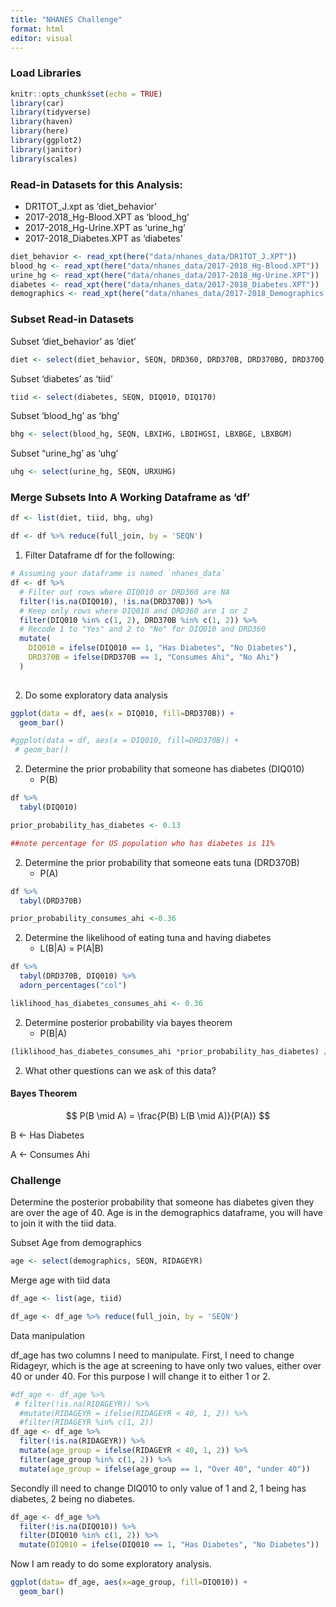 ```yaml
---
title: "NHANES Challenge"
format: html
editor: visual
---
```


### Load Libraries

```r
knitr::opts_chunk$set(echo = TRUE)
library(car)
library(tidyverse)
library(haven)
library(here)
library(ggplot2)
library(janitor)
library(scales)
```

### Read-in Datasets for this Analysis:

-   DR1TOT_J.xpt as 'diet_behavior'
-   2017-2018_Hg-Blood.XPT as 'blood_hg'
-   2017-2018_Hg-Urine.XPT as 'urine_hg'
-   2017-2018_Diabetes.XPT as 'diabetes'

```r
diet_behavior <- read_xpt(here("data/nhanes_data/DR1TOT_J.XPT"))
blood_hg <- read_xpt(here("data/nhanes_data/2017-2018_Hg-Blood.XPT"))
urine_hg <- read_xpt(here("data/nhanes_data/2017-2018_Hg-Urine.XPT"))
diabetes <- read_xpt(here("data/nhanes_data/2017-2018_Diabetes.XPT"))
demographics <- read_xpt(here("data/nhanes_data/2017-2018_Demographics.XPT"))
```

### Subset Read-in Datasets

Subset 'diet_behavior' as 'diet'

```r
diet <- select(diet_behavior, SEQN, DRD360, DRD370B, DRD370BQ, DRD370Q, DRD370QQ)
```

Subset 'diabetes' as 'tiid'

```r
tiid <- select(diabetes, SEQN, DIQ010, DIQ170)
```

Subset 'blood_hg' as 'bhg'

```r
bhg <- select(blood_hg, SEQN, LBXIHG, LBDIHGSI, LBXBGE, LBXBGM)
```

Subset "urine_hg' as 'uhg'

```r
uhg <- select(urine_hg, SEQN, URXUHG)
```

### Merge Subsets Into A Working Dataframe as 'df'

```r
df <- list(diet, tiid, bhg, uhg)

df <- df %>% reduce(full_join, by = 'SEQN')
```

1.  Filter Dataframe df for the following:

```r
# Assuming your dataframe is named `nhanes_data`
df <- df %>%
  # Filter out rows where DIQ010 or DRD360 are NA
  filter(!is.na(DIQ010), !is.na(DRD370B)) %>%
  # Keep only rows where DIQ010 and DRD360 are 1 or 2
  filter(DIQ010 %in% c(1, 2), DRD370B %in% c(1, 2)) %>%
  # Recode 1 to "Yes" and 2 to "No" for DIQ010 and DRD360
  mutate(
    DIQ010 = ifelse(DIQ010 == 1, "Has Diabetes", "No Diabetes"),
    DRD370B = ifelse(DRD370B == 1, "Consumes Ahi", "No Ahi")
  )
  
```

2.  Do some exploratory data analysis

```r
ggplot(data = df, aes(x = DIQ010, fill=DRD370B)) +
  geom_bar()

#ggplot(data = df, aes(x = DIQ010, fill=DRD370B)) +
 # geom_bar()
```

2.  Determine the prior probability that someone has diabetes (DIQ010)
    -   P(B)

```r
df %>% 
  tabyl(DIQ010) 

prior_probability_has_diabetes <- 0.13

##note percentage for US population who has diabetes is 11%
```

2.  Determine the prior probability that someone eats tuna (DRD370B)
    -   P(A)

```r
df %>% 
  tabyl(DRD370B) 

prior_probability_consumes_ahi <-0.36
```

2.  Determine the likelihood of eating tuna and having diabetes
    -   L(B\|A) = P(A\|B)

```r
df %>% 
  tabyl(DRD370B, DIQ010) %>% 
  adorn_percentages("col") 

liklihood_has_diabetes_consumes_ahi <- 0.36
```

2.  Determine posterior probability via bayes theorem
    -   P(B\|A)

```r
(liklihood_has_diabetes_consumes_ahi *prior_probability_has_diabetes) / prior_probability_consumes_ahi
```

2.  What other questions can we ask of this data?

#### Bayes Theorem

$$
P(B \mid A) = \frac{P(B) L(B \mid A)}{P(A)} 
$$

B \<- Has Diabetes

A \<- Consumes Ahi

#### 

### Challenge

Determine the posterior probability that someone has diabetes given they are over the age of 40. Age is in the demographics dataframe, you will have to join it with the tiid data.

Subset Age from demographics

```r
age <- select(demographics, SEQN, RIDAGEYR)
```

Merge age with tiid data

```r
df_age <- list(age, tiid)

df_age <- df_age %>% reduce(full_join, by = 'SEQN') 
```

Data manipulation

df_age has two columns I need to manipulate. First, I need to change Ridageyr, which is the age at screening to have only two values, either over 40 or under 40. For this purpose I will change it to either 1 or 2.

```r
#df_age <- df_age %>% 
 # filter(!is.na(RIDAGEYR)) %>% 
  #mutate(RIDAGEYR = ifelse(RIDAGEYR < 40, 1, 2)) %>%
  #filter(RIDAGEYR %in% c(1, 2)) 
df_age <- df_age %>%
  filter(!is.na(RIDAGEYR)) %>%
  mutate(age_group = ifelse(RIDAGEYR < 40, 1, 2)) %>%
  filter(age_group %in% c(1, 2)) %>% 
  mutate(age_group = ifelse(age_group == 1, "Over 40", "under 40"))

```

Secondly ill need to change DIQ010 to only value of 1 and 2, 1 being has diabetes, 2 being no diabetes.

```r
df_age <- df_age %>%
  filter(!is.na(DIQ010)) %>%
  filter(DIQ010 %in% c(1, 2)) %>%
  mutate(DIQ010 = ifelse(DIQ010 == 1, "Has Diabetes", "No Diabetes"))

```

Now I am ready to do some exploratory analysis.

```r
ggplot(data= df_age, aes(x=age_group, fill=DIQ010)) +
  geom_bar()
```
